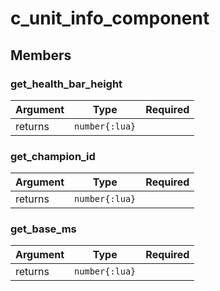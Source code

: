 # c_unit_info_component

## Members

### get_health_bar_height

| Argument |      Type      | Required |
| :------- | :------------: | -------: |
| returns  | `number{:lua}` |          |

### get_champion_id

| Argument |      Type      | Required |
| :------- | :------------: | -------: |
| returns  | `number{:lua}` |          |

### get_base_ms

| Argument |      Type      | Required |
| :------- | :------------: | -------: |
| returns  | `number{:lua}` |          |
